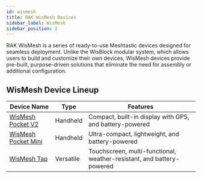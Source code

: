 ```yaml
---
id: wismesh
title: RAK WisMesh Devices
sidebar_label: WisMesh
sidebar_position: 2
---
```


RAK WisMesh is a series of ready-to-use Meshtastic devices designed for seamless deployment. Unlike the WisBlock modular system, which allows users to build and customize their own devices, WisMesh devices provide pre-built, purpose-driven solutions that eliminate the need for assembly or additional configuration.

## WisMesh Device Lineup

| Device Name                                         | Type      | Features                                                             |
| --------------------------------------------------- | --------- | -------------------------------------------------------------------- |
| [WisMesh Pocket V2](./pocket/?pocket=pocketv2)      | Handheld  | Compact, built-in display with GPS, and battery-powered              |
| [WisMesh Pocket Mini](./pocket/?pocket=pocket-mini) | Handheld  | Ultra-compact, lightweight, and battery-powered                      |
| [WisMesh Tap](./tap)                                | Versatile | Touchscreen, multi-functional, weather-resistant, and battery-powered |
